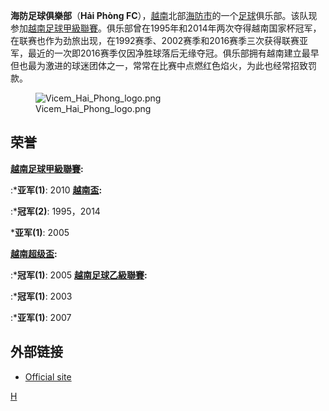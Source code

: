 {{Football club infobox
| clubname   = 海防
| image      = [[File:Hai_Phong_FC.png|180px]]
| fullname   = 海防足球俱乐部
| nickname   = 
| founded    = 
| ground     = [[海防|海防]]<br>[[Lạch_Tray体育场|Lạch Tray体育场]]
| capacity   = 28,000
| chairman   = 陳孟雄
| manager    = 張越黄
| league     = [[越南足球甲級聯賽|越南足球甲級聯賽]]
| season     = 2020
| position   = 越南甲，第 12 位
| pattern_la1=|pattern_b1=_whitearmpits|pattern_ra1=
| leftarm1=DD0000|body1=DD0000|rightarm1=DD0000|shorts1=DD0000|socks1=DD0000
| pattern_la2=|pattern_b2=|pattern_ra2=
| leftarm2=FFFFFF|body2=FFFFFF|rightarm2=FFFFFF|shorts2=FFFFFF|socks2=FFFFFF
}}
'''海防足球俱樂部'''（'''Hải Phòng FC'''），[[越南|越南]]北部[[海防市|海防市]]的一个[[足球|足球]]俱乐部。该队现参加[[越南足球甲級聯賽|越南足球甲級聯賽]]。俱乐部曾在1995年和2014年两次夺得越南国家杯冠军，在联赛也作为劲旅出现，在1992赛季、2002赛季和2016赛季三次获得联赛亚军，最近的一次即2016赛季仅因净胜球落后无缘夺冠。俱乐部拥有越南建立最早但也最为激进的球迷团体之一，常常在比赛中点燃红色焰火，为此也经常招致罚款。

[[File:Vicem_Hai_Phong_logo.png|thumb]]

== 荣誉 ==
'''[[越南足球甲級聯賽|越南足球甲級聯賽]]:'''
:*'''亚军(1)''': 2010
'''[[越南盃|越南盃]]:'''
:*'''冠军(2)''': 1995，2014
;*'''亚军(1)''': 2005
'''[[越南超级盃|越南超级盃]]:'''
:*'''冠军(1)''': 2005
'''[[越南足球乙級聯賽|越南足球乙級聯賽]]:'''
:*'''冠军(1)''': 2003
:*'''亚军(1)''': 2007

== 外部链接 ==
*[https://web.archive.org/web/20120306231046/http://www.ximanghaiphong.com.vn/ Official site]

{{越南足球冠軍聯賽2014}}

[[Category:越南足球俱乐部|H]]